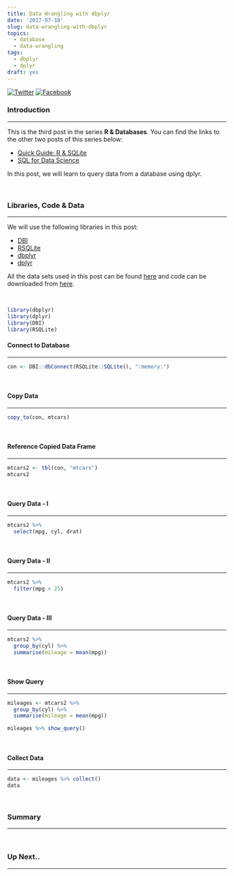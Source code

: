 ```yaml
---
title: Data Wrangling with dbplyr
date: '2017-07-18'
slug: data-wrangling-with-dbplyr
topics:
  - database
  - data-wrangling
tags:
  - dbplyr
  - dplyr
draft: yes
---
```


[![Twitter](http://i.imgur.com/tXSoThF.png)](https://twitter.com/login?redirect_after_login=%2Fhome%3Fstatus)
[![Facebook](http://i.imgur.com/P3YfQoD.png)](https://www.facebook.com/sharer/sharer.php?u=)

### Introduction

<hr>

This is the third post in the series **R & Databases**. You can find the links to the other two posts of this series below:

- [Quick Guide: R & SQLite]()
- [SQL for Data Science]()

In this post, we will learn to query data from a database using dplyr.

<br>

### Libraries, Code & Data

<hr>

We will use the following libraries in this post:

- [DBI](http://readr.tidyverse.org/)
- [RSQLite]()
- [dbplyr]()
- [dplyr]()

All the data sets used in this post can be found [here](https://github.com/rsquaredacademy/datasets) and code can be downloaded from [here]().

<br>

```r
library(dbplyr)
library(dplyr)
library(DBI)
library(RSQLite)
```

#### Connect to Database

<hr>

```r
con <- DBI::dbConnect(RSQLite::SQLite(), ":memory:")
```

<br>

#### Copy Data

<hr>

```r
copy_to(con, mtcars)
```

<br>

#### Reference Copied Data Frame

<hr>

```r
mtcars2 <- tbl(con, "mtcars")
mtcars2
```

<br>

#### Query Data - I

<hr>

```r
mtcars2 %>%
  select(mpg, cyl, drat)
```

<br>

#### Query Data - II

<hr>

```r
mtcars2 %>%
  filter(mpg > 25)
```

<br>

#### Query Data - III

<hr>

```r
mtcars2 %>%
  group_by(cyl) %>%
  summarise(mileage = mean(mpg))
```

<br>

#### Show Query

<hr>

```r
mileages <- mtcars2 %>%
  group_by(cyl) %>%
  summarise(mileage = mean(mpg))

mileages %>% show_query()
```

<br>

#### Collect Data

<hr>

```r
data <- mileages %>% collect()
data
```

<br>

### Summary

<hr>

<br>

### Up Next..

<hr>

<br>